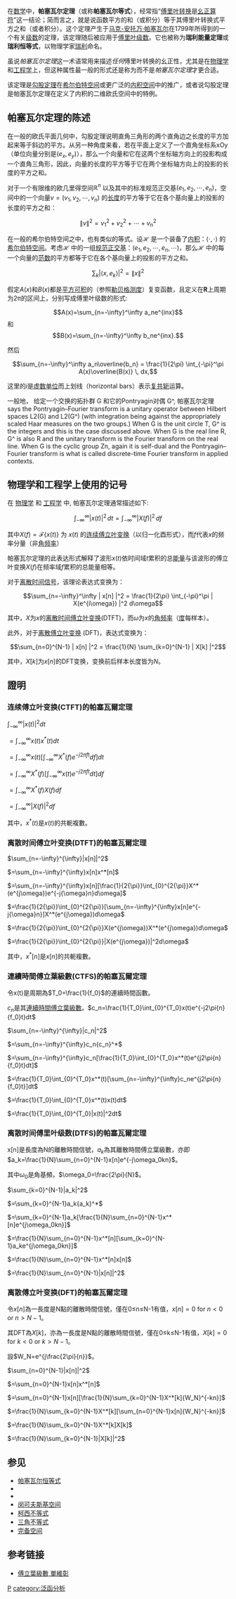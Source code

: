 在[[数学|数学]]中，'''帕塞瓦尔定理'''（或称'''帕塞瓦尔等式'''），经常指“[[傅里叶转换|傅里叶转换]]是[[幺正算符|幺正算符]]”这一结论；简而言之，就是说函数平方的和（或积分）等于其傅里叶转换式平方之和（或者积分）。这个定理产生于[[马克-安托万·帕塞瓦尔|马克-安托万·帕塞瓦尔]]在1799年所得到的一个有关[[级数|级数]]的定理，该定理随后被应用于[[傅里叶级数|傅里叶级数]]。它也被称为'''瑞利能量定理'''或'''瑞利恒等式'''，以物理学家[[约翰·斯特拉特，第三代瑞利男爵|瑞利]]命名。

虽说''帕塞瓦尔定理''这一术语常用来描述''任何''傅里叶转换的幺正性，尤其是在[[物理学|物理学]]和[[工程学|工程学]]上，但这种属性最一般的形式还是称为{{le|普朗歇爾定理|Plancherel theorem}}而不是''帕塞瓦尔定理''才更合适。

该定理是[[勾股定理|勾股定理]]在[[希尔伯特空间|希尔伯特空间]]或更广泛的[[内积空间|内积空间]]中的推广，或者说勾股定理是帕塞瓦尔定理在定义了内积的二维欧氏空间中的特例。

== 帕塞瓦尔定理的陈述 ==

在一般的欧氏平面几何中，勾股定理说明直角三角形的两个直角边之长度的平方加起来等于斜边的平方。从另一种角度来看，若在平面上定义了一个直角坐标系xOy（单位向量分别是<math>(e_x, e_y)</math>），那么一个向量和它在这两个坐标轴方向上的投影构成一个直角三角形，因此，向量的长度的平方等于它在两个坐标轴方向上的投影的长度的平方之和。

对于一个有限维的欧几里得空间<math>\mathbb{R}^n</math> 以及其中的标准规范正交基<math>(e_1, e_2, \cdots , e_n)</math>，空间中的一个向量<math>v = (v_1, v_2, \cdots , v_n)</math> 的[[范数|长度]]的平方等于它在各个基向量上的投影的长度的平方之和：
:<math>\left\| v \right\|^2 = v_1^2 + v_2^2 + \cdots + v_n^2</math>

在一般的希尔伯特空间之中，也有类似的等式。设<math>\mathcal{H}</math> 是一个装备了[[内积|内积]]：<math> \left \langle \cdot , \cdot \right \rangle</math> 的[[希尔伯特空间|希尔伯特空间]]。考虑<math>\mathcal{H}</math> 中的一组[[正交|规范正交]][[基_(代数)|基]]：<math>(e_1, e_2, \cdots , e_n, \cdots)</math>，那么<math>\mathcal{H}</math> 中的每一个向量的[[范数|范数]]的平方都等于它在各个基向量上的投影的平方之和。
<center><math>\sum_{k} \left| \left \langle x , e_k \right \rangle \right|^2 = \left \| x \right \|^2</math></center>

假定''A''(''x'')和''B''(''x'')都是[[平方可积|平方可积]]的（参照[[勒贝格测度|勒贝格测度]]）复变函数，且定义在'''R'''上周期为2π的区间上，分别写成傅里叶级数的形式:

:<math>A(x)=\sum_{n=-\infty}^\infty a_ne^{inx}</math>
和<br />
:<math>B(x)=\sum_{n=-\infty}^\infty b_ne^{inx}.</math>

然后

:<math>\sum_{n=-\infty}^\infty a_n\overline{b_n} = \frac{1}{2\pi} \int_{-\pi}^\pi A(x)\overline{B(x)} \, dx,</math>

这里的''i''是[[虚数单位|虚数单位]]而上划线（horizontal bars）表示[[复共轭|复共轭]]运算。

一般地， 给定一个交换的拓扑群 G 和它的Pontryagin对偶 G^, 帕塞瓦尔定理 says the Pontryagin–Fourier transform is a unitary operator between Hilbert spaces L2(G) and L2(G^) (with integration being against the appropriately scaled Haar measures on the two groups.) When G is the unit circle T, G^ is the integers and this is the case discussed above. When G is the real line R, G^ is also R and the unitary transform is the Fourier transform on the real line. When G is the cyclic group Zn, again it is self-dual and the Pontryagin–Fourier transform is what is called discrete-time Fourier transform in applied contexts.

== 物理学和工程学上使用的记号 ==

在 [[物理学|物理学]] 和 [[工程学|工程学]] 中, 帕塞瓦尔定理通常描述如下:

:<math>\int_{-\infty}^\infty | x(t) |^2 \, dt   =   \int_{-\infty}^\infty | X(f) |^2 \, df  </math>

<!-- where <math>X(f) = \mathcal{F} \{ x(t) \}</math> represents the [[continuous_Fourier_transform|continuous Fourier transform]] (in normalized, unitary form) of ''x''(''t'') and ''f'' represents the frequency component (not [[angular_frequency|angular frequency]]) of ''x''.-->
其中<math>X(f) = \mathcal{F} \{ x(t) \}</math> 为 ''x''(''t'') 的[[连续傅立叶变换|连续傅立叶变换]]（以归一化酉形式），而''f''代表''x''的频率分量（非[[角频率|角频率]]）

<!--The interpretation of this form of the theorem is that the total [[Energy_(signal_processing)|energy]] contained in a waveform ''x''(''t'') summed across all of time ''t'' is equal to the total energy of the waveform's Fourier Transform ''X''(''f'') summed across all of its frequency components ''f''.  -->
帕塞瓦尔定理的此表达形式解释了波形''x''(''t'')依时间域''t''累积的总[[能量|能量]]与该波形的傅立叶变换''X''(''f'')在频率域''f''累积的总能量相等。

<!-- For [[discrete_time|discrete time]] [[signal_(information_theory)|signals]], the theorem becomes:-->
对于[[离散时间|离散时间]][[信号|信号]]，该理论表达式变换为：

:<math> \sum_{n=-\infty}^\infty | x[n] |^2 = \frac{1}{2\pi} \int_{-\pi}^\pi | X(e^{i\omega}) |^2 d\omega   </math>

<!-- where ''X'' is the [[discrete-time_Fourier_transform|discrete-time Fourier transform]] (DTFT) of ''x'' and <math>\omega</math> represents the [[angular_frequency|angular frequency]] (in [[radian|radian]]s per sample) of ''x''.-->
其中，''X''为''x''的[[离散时间傅立叶变换|离散时间傅立叶变换]](DTFT)，而<math>\omega</math>为''x''的[[角频率|角频率]]（[[度|度]]每样本）。

<!-- Alternatively, for the [[discrete_Fourier_transform|discrete Fourier transform]] (DFT), the relation becomes:-->
此外，对于[[离散傅立叶变换|离散傅立叶变换]] (DFT)，表达式变换为：

:<math> \sum_{n=0}^{N-1} | x[n] |^2  =   \frac{1}{N} \sum_{k=0}^{N-1} | X[k] |^2 </math>

<!-- where ''X''[''k''] is the DFT of ''x''[''n''], both of length ''N''.-->
其中，''X''[''k'']为''x''[''n'']的DFT变换，变换前后样本长度皆为''N''。

==證明==

===连续傅立叶变换(CTFT)的帕塞瓦爾定理===
<math>\int_{-\infty}^{\infty}|x(t)|^2dt</math>

<math>=\int_{-\infty}^{\infty}x(t)x^*(t)dt</math>

<math>=\int_{-\infty}^{\infty}x(t)[\int_{-\infty}^{\infty}X^*(f)e^{-j2{\pi}ft}df]dt</math>

<math>=\int_{-\infty}^{\infty}X^*(f)[\int_{-\infty}^{\infty}x(t)e^{-j2{\pi}ft}dt]df</math>

<math>=\int_{-\infty}^{\infty}X^*(f)X(f)df</math>

<math>=\int_{-\infty}^{\infty}|X(f)|^2df</math>

其中，<math>x^*(t)</math>是<math>x(t)</math>的共軛複數。

===离散时间傅立叶变换(DTFT)的帕塞瓦爾定理===
<math>\sum_{n=-\infty}^{\infty}|x[n]|^2</math>

<math>=\sum_{n=-\infty}^{\infty}x[n]x^*[n]</math>

<math>=\sum_{n=-\infty}^{\infty}x[n][\frac{1}{2{\pi}}\int_{0}^{2{\pi}}X^*(e^{j\omega})e^{-j{\omega}n}d\omega]</math>

<math>=\frac{1}{2{\pi}}\int_{0}^{2{\pi}}[\sum_{n=-\infty}^{\infty}x[n]e^{-j{\omega}n}]X^*(e^{j\omega})d\omega</math>

<math>=\frac{1}{2{\pi}}\int_{0}^{2{\pi}}X(e^{j\omega})X^*(e^{j\omega})d\omega</math>

<math>=\frac{1}{2{\pi}}\int_{0}^{2{\pi}}|X(e^{j\omega})|^2d\omega</math>

其中，<math>x^*[n]</math>是<math>x[n]</math>的共軛複數。

===連續時間傅立葉級數(CTFS)的帕塞瓦爾定理===

令x(t)是周期為<math>T_0=\frac{1}{f_0}</math>的連續時間函數。

<math>c_n</math>是其[[傅立葉級數|連續時間傅立葉級數]]。<math>c_n=\frac{1}{T_0}\int_{0}^{T_0}x(t)e^{-j2\pi{n}{f_0}t}dt</math>

<math>\sum_{n=-\infty}^{\infty}|c_n|^2</math>

<math>=\sum_{n=-\infty}^{\infty}c_n{c_n}^*</math>

<math>=\sum_{n=-\infty}^{\infty}c_n[\frac{1}{T_0}\int_{0}^{T_0}x^*(t)e^{j2\pi{n}{f_0}t}dt]</math>

<math>=\frac{1}{T_0}\int_{0}^{T_0}x^*(t)[\sum_{n=-\infty}^{\infty}c_ne^{j2\pi{n}{f_0}t}]dt</math>

<math>=\frac{1}{T_0}\int_{0}^{T_0}x^*(t)x(t)dt</math>

<math>=\frac{1}{T_0}\int_{0}^{T_0}|x(t)|^2dt</math>

===离散时间傅里叶级数(DTFS)的帕塞瓦爾定理===

x[n]是長度為N的離散時間信號，<math>a_k</math>為其離散時間傅立葉級數，亦即<math>a_k=\frac{1}{N}\sum_{n=0}^{N-1}x[n]e^{-j\omega_0kn}</math>。

其中<math>\omega_0</math>是角基頻，<math>\omega_0=\frac{2\pi}{N}</math>。

<math>\sum_{k=0}^{N-1}|a_k|^2</math>

<math>=\sum_{k=0}^{N-1}a_k{a_k}^*</math>

<math>=\sum_{k=0}^{N-1}a_k[\frac{1}{N}\sum_{n=0}^{N-1}x^*[n]e^{j\omega_0kn}]</math>

<math>=\frac{1}{N}\sum_{n=0}^{N-1}x^*[n][\sum_{k=0}^{N-1}a_ke^{j\omega_0kn}]</math>

<math>=\frac{1}{N}\sum_{n=0}^{N-1}x^*[n]x[n]</math>

<math>=\frac{1}{N}\sum_{n=0}^{N-1}|x[n]|^2</math>

===离散傅立叶变换(DFT)的帕塞瓦爾定理===

令<math>x[n]</math>為一長度是N點的離散時間信號，僅在0≤n≤N-1有值，<math>x[n]=0</math> for <math>n<0</math> or <math>n>N-1</math>。

其DFT為<math>X[k]</math>，亦為一長度是N點的離散時間信號，僅在0≤k≤N-1有值，<math>X[k]=0</math> for <math>k<0</math> or <math>k>N-1</math>。

設<math>W_N=e^{j\frac{2\pi}{n}}</math>。

<math>\sum_{n=0}^{N-1}|x[n]|^2</math>

<math>=\sum_{n=0}^{N-1}x[n]x^*[n]</math>

<math>=\sum_{n=0}^{N-1}x[n][\frac{1}{N}\sum_{k=0}^{N-1}X^*[k]{W_N}^{-kn}]</math>

<math>=\frac{1}{N}\sum_{k=0}^{N-1}X^*[k][\sum_{n=0}^{N-1}x[n]{W_N}^{-kn}]</math>

<math>=\frac{1}{N}\sum_{k=0}^{N-1}X^*[k]X[k]</math>

<math>=\frac{1}{N}\sum_{k=0}^{N-1}|X[k]|^2</math>

==参见==
*[[帕塞瓦尔恒等式|帕塞瓦尔恒等式]]
*{{tsl|en|Plancherel's theorem|普朗歇爾定理}}
*{{tsl|en|Parseval–Gutzmer formula|帕塞瓦爾-古茲默公式}}
* [[闵可夫斯基空间|闵可夫斯基空间]]
* [[柯西不等式|柯西不等式]]
* [[三角不等式|三角不等式]]
* [[完备空间|完备空间]]

==参考链接==
*[https://web.archive.org/web/20090612093648/http://www.math.sinica.edu.tw/math_media/d221/22122.pdf 傅立葉級數,單維彰]

[[category:数学定理|P]]
[[category:泛函分析|category:泛函分析]]